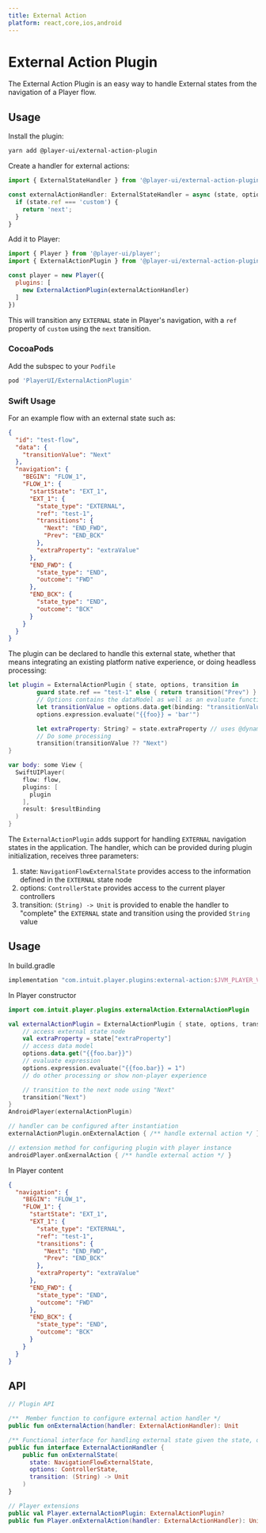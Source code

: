 ```yaml
---
title: External Action
platform: react,core,ios,android
---
```


# External Action Plugin

The External Action Plugin is an easy way to handle External states from the navigation of a Player flow. 

## Usage

<PlatformTabs>
  <core>

Install the plugin:

```bash
yarn add @player-ui/external-action-plugin
```

Create a handler for external actions:

```js
import { ExternalStateHandler } from '@player-ui/external-action-plugin';

const externalActionHandler: ExternalStateHandler = async (state, options) => {
  if (state.ref === 'custom') {
    return 'next';
  }
}
```

Add it to Player:

```js
import { Player } from '@player-ui/player';
import { ExternalActionPlugin } from '@player-ui/external-action-plugin';

const player = new Player({
  plugins: [
    new ExternalActionPlugin(externalActionHandler)
  ]
})
```

This will transition any `EXTERNAL` state in Player's navigation, with a `ref` property of `custom` using the `next` transition.

  </core>
  <ios>

### CocoaPods
Add the subspec to your `Podfile`

```ruby
pod 'PlayerUI/ExternalActionPlugin'
```

### Swift Usage

For an example flow with an external state such as:

```json
{
  "id": "test-flow",
  "data": {
    "transitionValue": "Next"
  },
  "navigation": {
    "BEGIN": "FLOW_1",
    "FLOW_1": {
      "startState": "EXT_1",
      "EXT_1": {
        "state_type": "EXTERNAL",
        "ref": "test-1",
        "transitions": {
          "Next": "END_FWD",
          "Prev": "END_BCK"
        },
        "extraProperty": "extraValue"
      },
      "END_FWD": {
        "state_type": "END",
        "outcome": "FWD"
      },
      "END_BCK": {
        "state_type": "END",
        "outcome": "BCK"
      }
    }
  }
}
```

The plugin can be declared to handle this external state, whether that means integrating an existing platform native experience, or doing headless processing:

```swift
let plugin = ExternalActionPlugin { state, options, transition in
		guard state.ref == "test-1" else { return transition("Prev") }
		// Options contains the dataModel as well as an evaluate function for expressions
		let transitionValue = options.data.get(binding: "transitionValue") as? String
		options.expression.evaluate("{{foo}} = 'bar'")

		let extraProperty: String? = state.extraProperty // uses @dynamicMemberLookup
		// Do some processing
		transition(transitionValue ?? "Next")
}

var body: some View {
  SwiftUIPlayer(
    flow: flow,
    plugins: [
      plugin
    ],
    result: $resultBinding
  )
}
```

  </ios>
  <android>

The `ExternalActionPlugin` adds support for handling `EXTERNAL` navigation states in the application. The handler, which can be provided during plugin initialization, receives three parameters:

1. state: `NavigationFlowExternalState` provides access to the information defined in the `EXTERNAL` state node
2. options: `ControllerState` provides access to the current player controllers
3. transition: `(String) -> Unit` is provided to enable the handler to "complete" the `EXTERNAL` state and transition using the provided `String` value

## Usage
In build.gradle
```kotlin
implementation "com.intuit.player.plugins:external-action:$JVM_PLAYER_VERSION"
```

In Player constructor
```kotlin
import com.intuit.player.plugins.externalAction.ExternalActionPlugin

val externalActionPlugin = ExternalActionPlugin { state, options, transition ->
    // access external state node
    val extraProperty = state["extraProperty"]
    // access data model
    options.data.get("{{foo.bar}}")
    // evaluate expression
    options.expression.evaluate("{{foo.bar}} = 1")
    // do other processing or show non-player experience

    // transition to the next node using "Next"
    transition("Next")
}
AndroidPlayer(externalActionPlugin)

// handler can be configured after instantiation
externalActionPlugin.onExternalAction { /** handle external action */ }

// extension method for configuring plugin with player instance
androidPlayer.onExernalAction { /** handle external action */ }
```

In Player content
```json
{
  "navigation": {
    "BEGIN": "FLOW_1",
    "FLOW_1": {
      "startState": "EXT_1",
      "EXT_1": {
        "state_type": "EXTERNAL",
        "ref": "test-1",
        "transitions": {
          "Next": "END_FWD",
          "Prev": "END_BCK"
        },
        "extraProperty": "extraValue"
      },
      "END_FWD": {
        "state_type": "END",
        "outcome": "FWD"
      },
      "END_BCK": {
        "state_type": "END",
        "outcome": "BCK"
      }
    }
  }
}
```

## API
```kotlin
// Plugin API

/**  Member function to configure external action handler */
public fun onExternalAction(handler: ExternalActionHandler): Unit

/** Functional interface for handling external state given the state, options controller and a transition function */
public fun interface ExternalActionHandler {
    public fun onExternalState(
      state: NavigationFlowExternalState, 
      options: ControllerState, 
      transition: (String) -> Unit
    )
}

// Player extensions
public val Player.externalActionPlugin: ExternalActionPlugin?
public fun Player.onExternalAction(handler: ExternalActionHandler): Unit
```

  </android>
</PlatformTabs>